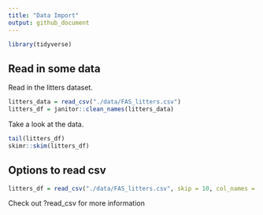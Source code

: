 ```yaml
---
title: "Data Import"
output: github_document
---
```


```r
library(tidyverse)
```

## Read in some data

Read in the litters dataset.

```r
litters_data = read_csv("./data/FAS_litters.csv")
litters_df = janitor::clean_names(litters_data)
```

Take a look at the data.

```r
tail(litters_df)
skimr::skim(litters_df)
```

## Options to read csv

```r
litters_df = read_csv("./data/FAS_litters.csv", skip = 10, col_names = FALSE)
```

Check out ?read_csv for more information


